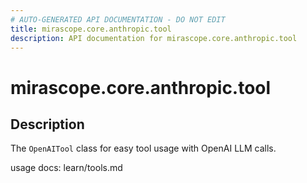 ```yaml
---
# AUTO-GENERATED API DOCUMENTATION - DO NOT EDIT
title: mirascope.core.anthropic.tool
description: API documentation for mirascope.core.anthropic.tool
---
```


# mirascope.core.anthropic.tool

<ApiType type="Module" />

## Description

The `OpenAITool` class for easy tool usage with OpenAI LLM calls.

usage docs: learn/tools.md


